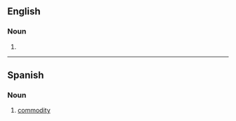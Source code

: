 ==English==

===Noun===
{{en-noun}}

# {{obsolete spelling of|en|commodity}}

----

==Spanish==

===Noun===
{{es-noun|f}}

# [[commodity]]